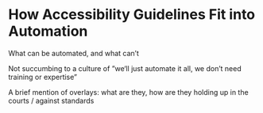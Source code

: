 # How Accessibility Guidelines Fit into Automation

What can be automated, and what can’t

Not succumbing to a culture of ”we‘ll just automate it all, we don’t need training or expertise”

A brief mention of overlays: what are they, how are they holding up in the courts / against standards
